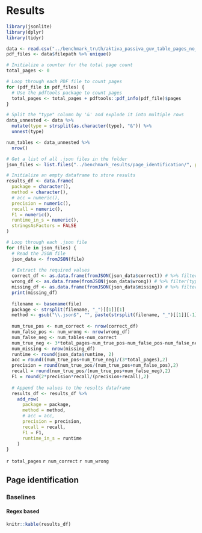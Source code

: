 # Results

```r
library(jsonlite)
library(dplyr)
library(tidyr)

data <- read.csv("../benchmark_truth/aktiva_passiva_guv_table_pages_no_ocr.csv")
pdf_files <- data$filepath %>% unique()

# Initialize a counter for the total page count
total_pages <- 0

# Loop through each PDF file to count pages
for (pdf_file in pdf_files) {
  # Use the pdftools package to count pages
  total_pages <- total_pages + pdftools::pdf_info(pdf_file)$pages
}

# Split the "type" column by '&' and explode it into multiple rows
data_unnested <- data %>%
  mutate(type = strsplit(as.character(type), "&")) %>%
  unnest(type)

num_tables <- data_unnested %>% 
  nrow()

# Get a list of all .json files in the folder
json_files <- list.files("../benchmark_results/page_identification/", pattern = "\\.json$", full.names = TRUE)

# Initialize an empty dataframe to store results
results_df <- data.frame(
  package = character(),
  method = character(),
  # acc = numeric(),
  precision = numeric(),
  recall = numeric(),
  F1 = numeric(),
  runtime_in_s = numeric(),
  stringsAsFactors = FALSE
)

# Loop through each .json file
for (file in json_files) {
  # Read the JSON file
  json_data <- fromJSON(file)
  
  # Extract the required values
  correct_df <- as.data.frame(fromJSON(json_data$correct)) # %>% filter(type == 'Aktiva')
  wrong_df <- as.data.frame(fromJSON(json_data$wrong)) # %>% filter(type == 'Aktiva')
  missing_df <- as.data.frame(fromJSON(json_data$missing)) # %>% filter(type == 'Aktiva')
  print(missing_df)
  
  filename <- basename(file)
  package <- strsplit(filename, "_")[[1]][1]
  method <- gsub("\\.json$", "", paste(strsplit(filename, "_")[[1]][-1], collapse = " "))
  
  num_true_pos <- num_correct <- nrow(correct_df)
  num_false_pos <- num_wrong <- nrow(wrong_df)
  num_false_neg <- num_tables-num_correct
  num_true_neg <- 3*total_pages-num_true_pos-num_false_pos-num_false_neg
  num_missing <- nrow(missing_df)
  runtime <- round(json_data$runtime, 2)
  acc = round((num_true_pos+num_true_neg)/(3*total_pages),2)
  precision = round(num_true_pos/(num_true_pos+num_false_pos),2)
  recall = round(num_true_pos/(num_true_pos+num_false_neg),2)
  F1 = round(2*precision*recall/(precision+recall),2)
  
  # Append the values to the results dataframe
  results_df <- results_df %>%
    add_row(
      package = package,
      method = method,
      # acc = acc,
      precision = precision,
      recall = recall,
      F1 = F1,
      runtime_in_s = runtime
    )
}

```

`r total_pages` `r num_correct` `r num_wrong`

## Page identification

### Baselines

#### Regex based

```r
knitr::kable(results_df)
```